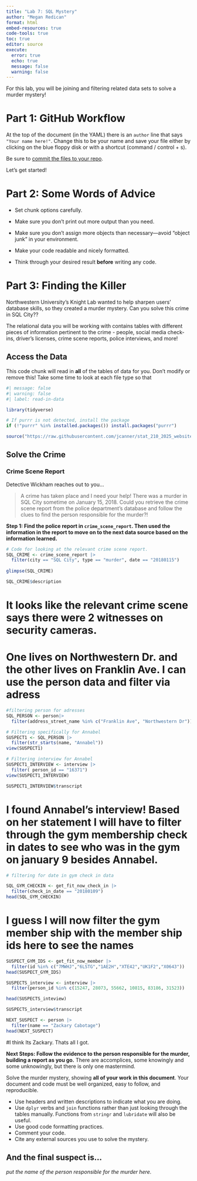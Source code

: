 ```yaml
---
title: "Lab 7: SQL Mystery"
author: "Megan Redican"
format: html
embed-resources: true
code-tools: true
toc: true
editor: source
execute: 
  error: true
  echo: true
  message: false
  warning: false
---
```


For this lab, you will be joining and filtering related data sets to solve a murder mystery!

# Part 1: GitHub Workflow

At the top of the document (in the YAML) there is an `author` line that says 
`"Your name here!"`. Change this to be your name and save your file either by
clicking on the blue floppy disk or with a shortcut (command / control + s). 

Be sure to [commit the files to your repo](https://happygitwithr.com/existing-github-first#stage-and-commit). 

Let's get started!


# Part 2: Some Words of Advice

-   Set chunk options carefully.

-   Make sure you don't print out more output than you need.

-   Make sure you don't assign more objects than necessary---avoid "object junk"
in your environment.

-   Make your code readable and nicely formatted.

-   Think through your desired result **before** writing any code.

# Part 3: Finding the Killer

Northwestern University's Knight Lab wanted to help sharpen users' database
skills, so they created a murder mystery. Can you solve this crime in SQL City??

The relational data you will be working with contains tables with different
pieces of information pertinent to the crime - people, social media check-ins,
driver's licenses, crime scene reports, police interviews, and more!


## Access the Data

This code chunk will read in **all** of the tables of data for you. Don't modify or
remove this! Take some time to look at each file type so that 

```r
#| message: false
#| warning: false
#| label: read-in-data

library(tidyverse)

# If purrr is not detected, install the package
if (!"purrr" %in% installed.packages()) install.packages("purrr")

source("https://raw.githubusercontent.com/jcanner/stat_210_2025_website/main/labs/instructions/lab-7-setup.R")
```

## Solve the Crime

### Crime Scene Report

Detective Wickham reaches out to you...

> A crime has taken place and I need your help! There was a murder in SQL City sometime on January 15, 2018. Could you retrieve the crime scene report from the police department’s database and follow the clues to find the person responsible for the murder?!


**Step 1: Find the police report in `crime_scene_report`. Then used the information in the report to move on to the next data source based on the information learned.**

```r
# Code for looking at the relevant crime scene report.
SQL_CRIME <- crime_scene_report |>
  filter(city == "SQL City", type == "murder", date == "20180115")
  
glimpse(SQL_CRIME)
```

```r
SQL_CRIME$description
```


# It looks like the relevant crime scene says there were 2 witnesses on security cameras. 
# One lives on Northwestern Dr. and the other lives on Franklin Ave. I can use the person data and filter via adress

```r
#filtering person for adresses
SQL_PERSON <- person|>
  filter(address_street_name %in% c("Franklin Ave", "Northwestern Dr"))
```

```r
# Filtering specifically for Annabel
SUSPECT1 <- SQL_PERSON |>
  filter(str_starts(name, "Annabel")) 
view(SUSPECT1)

```

```r
# Filtering interview for Annabel
SUSPECT1_INTERVIEW <- interview |>
  filter( person_id == "16371")
view(SUSPECT1_INTERVIEW)
```

```r
SUSPECT1_INTERVIEW$transcript
```

# I found Annabel's interview! Based on her statement I will have to filter through the gym membership check in dates to see who was in the gym on january 9 besides Annabel.

```r
# filtering for date in gym check in data

SQL_GYM_CHECKIN <- get_fit_now_check_in |>
  filter(check_in_date == "20180109")
head(SQL_GYM_CHECKIN)
```
# I guess I will now filter the gym member ship with the member ship ids here to see the names

```r
SUSPECT_GYM_IDS <- get_fit_now_member |>
  filter(id %in% c("7MWHJ","6LSTG","1AE2H","XTE42","UK1F2","X0643"))
head(SUSPECT_GYM_IDS)
```

```r
SUSPECTS_interview <- interview |>
  filter(person_id %in% c(15247, 28073, 55662, 10815, 83186, 31523))

head(SUSPECTS_inteview)
```
```r
SUSPECTS_interview$transcript
```

```r
NEXT_SUSPECT <- person |>
  filter(name == "Zackary Cabotage")
head(NEXT_SUSPECT)
```
 #I think Its Zackary. Thats all I got.

**Next Steps: Follow the evidence to the person responsible for the murder, building a report as you go.**
There are accomplices, some knowingly and some unknowingly, but there is only one mastermind.


Solve the murder mystery, showing **all of your work in this document**. Your
document and code must be well organized, easy to follow, and reproducible.

+ Use headers and written descriptions to indicate what you are doing.
+ Use `dplyr` verbs and `join` functions rather than just looking through the
tables manually. Functions from `stringr` and `lubridate` will also be useful.
+ Use good code formatting practices.
+ Comment your code.
+ Cite any external sources you use to solve the mystery.



::: callout-note
## And the final suspect is...

*put the name of the person responsible for the murder here.*
:::
